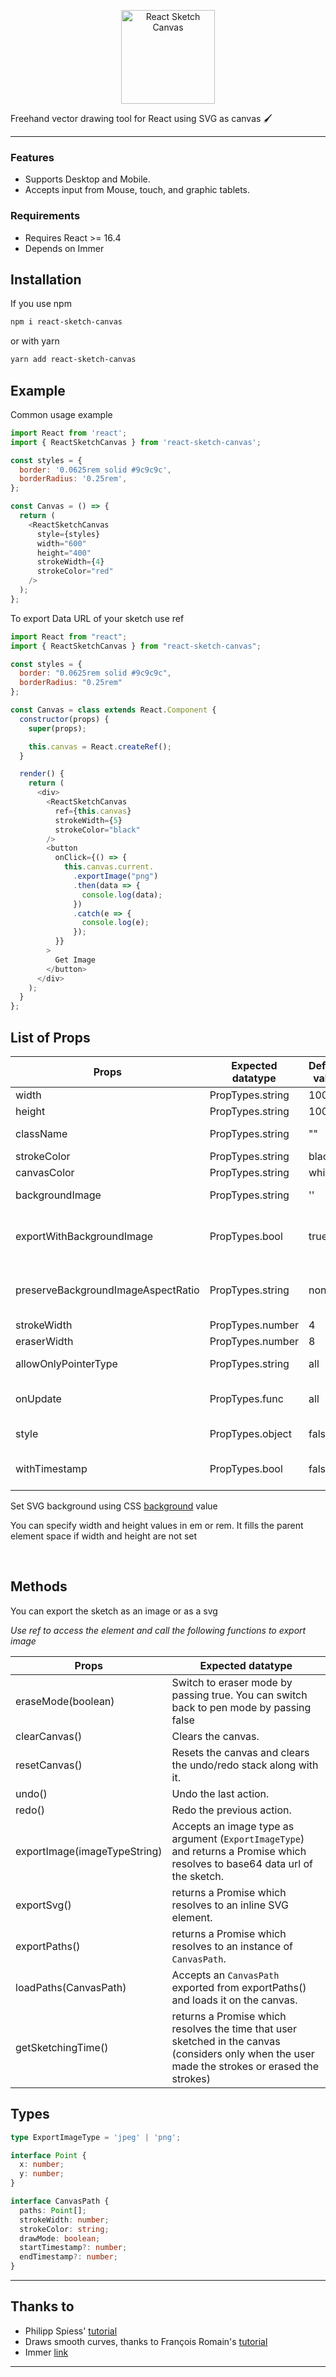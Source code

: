 
<Meta title="Documentation/React Sketch Canvas" component={ReactSketchCanvas} />

<p align="center">
  <img
    src="https://i.imgur.com/ajs39FC.png"
    height="150"
    alt="React Sketch Canvas"
  />
</p>

Freehand vector drawing tool for React using SVG as canvas 🖌

---

### Features

- Supports Desktop and Mobile.
- Accepts input from Mouse, touch, and graphic tablets.

### Requirements

- Requires React >= 16.4
- Depends on Immer

## Installation

If you use npm

```sh
npm i react-sketch-canvas
```

or with yarn

```sh
yarn add react-sketch-canvas
```

## Example

Common usage example

```javascript
import React from 'react';
import { ReactSketchCanvas } from 'react-sketch-canvas';

const styles = {
  border: '0.0625rem solid #9c9c9c',
  borderRadius: '0.25rem',
};

const Canvas = () => {
  return (
    <ReactSketchCanvas
      style={styles}
      width="600"
      height="400"
      strokeWidth={4}
      strokeColor="red"
    />
  );
};
```

To export Data URL of your sketch use ref

```javascript
import React from "react";
import { ReactSketchCanvas } from "react-sketch-canvas";

const styles = {
  border: "0.0625rem solid #9c9c9c",
  borderRadius: "0.25rem"
};

const Canvas = class extends React.Component {
  constructor(props) {
    super(props);

    this.canvas = React.createRef();
  }

  render() {
    return (
      <div>
        <ReactSketchCanvas
          ref={this.canvas}
          strokeWidth={5}
          strokeColor="black"
        />
        <button
          onClick={() => {
            this.canvas.current.
              .exportImage("png")
              .then(data => {
                console.log(data);
              })
              .catch(e => {
                console.log(e);
              });
          }}
        >
          Get Image
        </button>
      </div>
    );
  }
};
```

## List of Props

| Props                              | Expected datatype | Default value | Description                                                                                         |
| ---------------------------------- | ----------------- | ------------- | --------------------------------------------------------------------------------------------------- |
| width                              | PropTypes.string  | 100%          | canvas width (em/rem/px)                                                                            |
| height                             | PropTypes.string  | 100%          | canvas width (em/rem/px)                                                                            |
| className                          | PropTypes.string  | ""            | Class for using with CSS selectors                                                                  |
| strokeColor                        | PropTypes.string  | black         | Pen color                                                                                           |
| canvasColor                        | PropTypes.string  | white         | canvas color (HTML colors)                                                                          |
| backgroundImage                    | PropTypes.string  | ''            | Set SVG background with image URL                                                                   |
| exportWithBackgroundImage          | PropTypes.bool    | true          | Keep background image on image/SVG export (on false, canvasColor will be set as background)         |
| preserveBackgroundImageAspectRatio | PropTypes.string  | none          | Set aspect ratio of the background image. For possible values check [MDN docs][preserveaspectratio] |
| strokeWidth                        | PropTypes.number  | 4             | Pen stroke size                                                                                     |
| eraserWidth                        | PropTypes.number  | 8             | Erase size                                                                                          |
| allowOnlyPointerType               | PropTypes.string  | all           | allow pointer type ("all"/"mouse"/"pen"/"touch")                                                    |
| onUpdate                           | PropTypes.func    | all           | Returns the current sketch path in `CanvasPath` type on every update                                |
| style                              | PropTypes.object  | false         | Add CSS styling as CSS-in-JS object                                                                 |
| withTimestamp                      | PropTypes.bool    | false         | Add timestamp to individual strokes for measuring sketching time                                    |

Set SVG background using CSS [background][css-bg] value

You can specify width and height values in em or rem. It fills the parent element space if width and height are not set

<br />

## Methods

You can export the sketch as an image or as a svg

_Use ref to access the element and call the following functions to export image_

| Props                        | Expected datatype                                                                                                                                |
| ---------------------------- | ------------------------------------------------------------------------------------------------------------------------------------------------ |
| eraseMode(boolean)           | Switch to eraser mode by passing true. You can switch back to pen mode by passing false                                                          |
| clearCanvas()                | Clears the canvas.                                                                                                                               |
| resetCanvas()                | Resets the canvas and clears the undo/redo stack along with it.                                                                                  |
| undo()                       | Undo the last action.                                                                                                                            |
| redo()                       | Redo the previous action.                                                                                                                        |
| exportImage(imageTypeString) | Accepts an image type as argument (`ExportImageType`) and returns a Promise which resolves to base64 data url of the sketch.                     |
| exportSvg()                  | returns a Promise which resolves to an inline SVG element.                                                                                       |
| exportPaths()                | returns a Promise which resolves to an instance of `CanvasPath`.                                                                                 |
| loadPaths(CanvasPath)        | Accepts an `CanvasPath` exported from exportPaths() and loads it on the canvas.                                                                  |
| getSketchingTime()           | returns a Promise which resolves the time that user sketched in the canvas (considers only when the user made the strokes or erased the strokes) |

## Types

```ts
type ExportImageType = 'jpeg' | 'png';

interface Point {
  x: number;
  y: number;
}

interface CanvasPath {
  paths: Point[];
  strokeWidth: number;
  strokeColor: string;
  drawMode: boolean;
  startTimestamp?: number;
  endTimestamp?: number;
}
```

---

## Thanks to

- Philipp Spiess' [tutorial][based-on]
- Draws smooth curves, thanks to François Romain's [tutorial][smooth-curve-tutorial]
- Immer [link][immer]

---

[based-on]: https://pspdfkit.com/blog/2017/how-to-build-free-hand-drawing-using-react/
[smooth-curve-tutorial]: https://medium.com/@francoisromain/smooth-a-svg-path-with-cubic-bezier-curves-e37b49d46c74
[css-bg]: https://developer.mozilla.org/en-US/docs/Web/CSS/background
[immer]: https://immerjs.github.io/immer/docs/introduction
[preserveaspectratio]: https://developer.mozilla.org/en-US/docs/Web/SVG/Attribute/preserveAspectRatio
